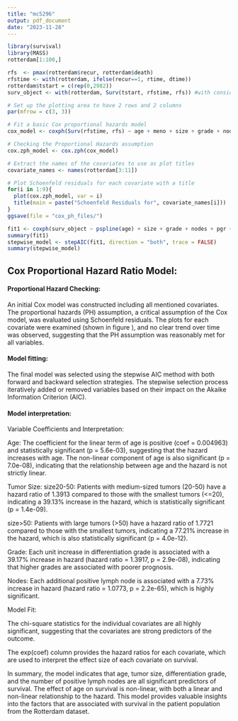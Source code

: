```yaml
---
title: "mc5296"
output: pdf_document
date: "2023-11-28"
---
```


```r
library(survival)
library(MASS)
rotterdam[1:100,]
```


```r
rfs  <- pmax(rotterdam$recur, rotterdam$death)
rfstime <- with(rotterdam, ifelse(recur==1, rtime, dtime))
rotterdam$tstart = c(rep(0,2982))
surv_object <- with(rotterdam, Surv(tstart, rfstime, rfs)) #with consideration of time-varying covariates
```


```r
# Set up the plotting area to have 2 rows and 2 columns
par(mfrow = c(3, 3))

# Fit a basic Cox proportional hazards model
cox_model <- coxph(Surv(rfstime, rfs) ~ age + meno + size + grade + nodes + pgr + er + hormon + chemo, data = rotterdam)

# Checking the Proportional Hazards assumption
cox.zph_model <- cox.zph(cox_model)

# Extract the names of the covariates to use as plot titles
covariate_names <- names(rotterdam[3:11])

# Plot Schoenfeld residuals for each covariate with a title
for(i in 1:9){
  plot(cox.zph_model, var = i)
  title(main = paste("Schoenfeld Residuals for", covariate_names[i]))
}
ggsave(file = "cox_ph_files/")
```


```r
fit1 <- coxph(surv_object ~ pspline(age) + size + grade + nodes + pgr + er + hormon + chemo, data = rotterdam)
summary(fit1)
stepwise_model <- stepAIC(fit1, direction = "both", trace = FALSE)
summary(stepwise_model)
```


## Cox Proportional Hazard Ratio Model:

#### Proportional Hazard Checking:
An initial Cox model was constructed including all mentioned covariates. The proportional hazards (PH) assumption, a critical assumption of the Cox model, was evaluated using Schoenfeld residuals. The plots for each covariate were examined (shown in figure ), and no clear trend over time was observed, suggesting that the PH assumption was reasonably met for all variables.

#### Model fitting:
The final model was selected using the stepwise AIC method with both forward and backward selection strategies. The stepwise selection process iteratively added or removed variables based on their impact on the Akaike Information Criterion (AIC).

#### Model interpretation: 

Variable Coefficients and Interpretation:

Age: The coefficient for the linear term of age is positive (coef = 0.004963) and statistically significant (p = 5.6e-03), suggesting that the hazard increases with age. The non-linear component of age is also significant (p = 7.0e-08), indicating that the relationship between age and the hazard is not strictly linear.

Tumor Size:
size20-50: Patients with medium-sized tumors (20-50) have a hazard ratio of 1.3913 compared to those with the smallest tumors (<=20), indicating a 39.13% increase in the hazard, which is statistically significant (p = 1.4e-09).

size>50: Patients with large tumors (>50) have a hazard ratio of 1.7721 compared to those with the smallest tumors, indicating a 77.21% increase in the hazard, which is also statistically significant (p = 4.0e-12).

Grade: Each unit increase in differentiation grade is associated with a 39.17% increase in hazard (hazard ratio = 1.3917, p = 2.9e-08), indicating that higher grades are associated with poorer prognosis.

Nodes: Each additional positive lymph node is associated with a 7.73% increase in hazard (hazard ratio = 1.0773, p = 2.2e-65), which is highly significant.

Model Fit:

The chi-square statistics for the individual covariates are all highly significant, suggesting that the covariates are strong predictors of the outcome.

The exp(coef) column provides the hazard ratios for each covariate, which are used to interpret the effect size of each covariate on survival.

In summary, the model indicates that age, tumor size, differentiation grade, and the number of positive lymph nodes are all significant predictors of survival. The effect of age on survival is non-linear, with both a linear and non-linear relationship to the hazard. This model provides valuable insights into the factors that are associated with survival in the patient population from the Rotterdam dataset.